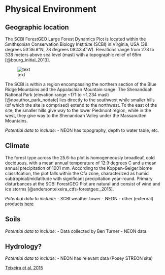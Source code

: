 # Physical Environment

## Geographic location
The SCBI ForestGEO Large Forest Dynamics Plot is located within the Smithsonian Conservation Biology Institute (SCBI) in Virginia, USA (38 degrees 53'36.6"N, 78 degrees 08'43.4"W). Elevations range from 273 to 338 meters above sea level (masl) with a topographic relief of 65m [@bourg_initial_2013]. 

![text](maps_figures_tables/ch_2_maps/plot_location.jpg)

The SCBI is within a region encompassing the northern section of the Blue Ridge Mountains and the Appalachian Mountain range. The Shenandoah National Park (elevation range ~171 to ~1,234 masl) [@noauthor_park_nodate] lies directly to the southwest while smaller hills (of which the site is comprised) extend to the northwest. To the east of the site, the smaller hills give way to the lower Piedmont region, while in the west, they give way to the Shenandoah Valley under the Massanutten Mountains.

*Potential data to include:*
- NEON has topography, depth to water table, etc.

## Climate
The forest type across the 25.6-ha plot is homogeneously broadleaf, cold deciduous, with a mean annual temperature of 12.9 degrees C and a mean annual precipitation of 1001 mm. According to the Koppen-Geiger biome classifcation, the plot falls within the Cfa zone, characterized as humid subtropical/midlatitude with significant precipitation year-round. Primary disturbances at the SCBI ForestGEO Plot are natural and consist of wind and ice storms [@andersonteixeira_ctfs-forestgeo:_2015].

*Potential data to include:*
- SCBI weather tower
- NEON
- other (external) products [here](https://github.com/forestgeo/Climate/tree/master/Met_Station_Data/SCBI)

## Soils
*Potential data to include:*
- Data collected by Ben Turner
- NEON data

## Hydrology?
*Potential data to include:*
- NEON has relevant data (Posey STREON site)

[Teixeira et al. 2015](https://onlinelibrary.wiley.com/doi/epdf/10.1111/gcb.12712)